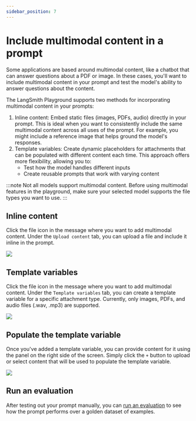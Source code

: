 ```yaml
---
sidebar_position: 7
---
```


# Include multimodal content in a prompt

Some applications are based around multimodal content, like a chatbot that can answer questions about a PDF or image.
In these cases, you'll want to include multimodal content in your prompt and test the model's ability to answer questions about the content.

The LangSmith Playground supports two methods for incorporating multimodal content in your prompts:

1. Inline content: Embed static files (images, PDFs, audio) directly in your prompt. This is ideal when you want to consistently include the same multimodal content across all uses of the prompt. For example, you might include a reference image that helps ground the model's responses.
2. Template variables: Create dynamic placeholders for attachments that can be populated with different content each time. This approach offers more flexibility, allowing you to:
   - Test how the model handles different inputs
   - Create reusable prompts that work with varying content

:::note
Not all models support multimodal content. Before using multimodal features in the playground, make sure your selected model supports the file types you want to use.
:::

## Inline content

Click the file icon in the message where you want to add multimodal content.
Under the `Upload content` tab, you can upload a file and include it inline in the prompt.

![](./static/upload_inline_multimodal_content.png)

## Template variables

Click the file icon in the message where you want to add multimodal content.
Under the `Template variables` tab, you can create a template variable for a specific attachment type.
Currently, only images, PDFs, and audio files (.wav, .mp3) are supported.

![](./static/template_variable_multimodal_content.png)

## Populate the template variable

Once you've added a template variable, you can provide content for it using the panel on the right side of the screen. Simply click the `+` button to upload or select content that will be used to populate the template variable.

![](./static/manual_prompt_multimodal.png)

## Run an evaluation

After testing out your prompt manually, you can [run an evaluation](../../evaluation/how_to_guides/evaluate_with_attachments?mode=ui) to see how the prompt performs over a golden dataset of examples.
